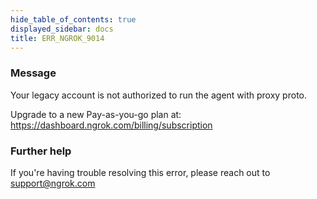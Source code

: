 ```yaml
---
hide_table_of_contents: true
displayed_sidebar: docs
title: ERR_NGROK_9014
---
```


### Message

Your legacy account is not authorized to run the agent with proxy proto.

Upgrade to a new Pay-as-you-go plan at: https://dashboard.ngrok.com/billing/subscription

<ErrorDetails />

### Further help

If you're having trouble resolving this error, please reach out to [support@ngrok.com](mailto:support@ngrok.com?subject=Help%20with%20ERR_NGROK_9014)

